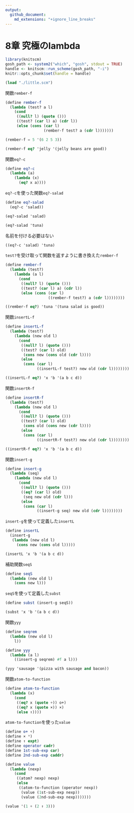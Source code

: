 ```yaml
---
output:
  github_document:
    md_extensions: "+ignore_line_breaks"
---
```


# 8章 究極のlambda

```r
library(knitscm)
gosh_path <- system2("which", "gosh", stdout = TRUE)
handle <- knitscm::run_scheme(gosh_path, "-i")
knitr::opts_chunk$set(handle = handle)
```

```scm
(load "./little.scm")
```

関数`rember-f`

```scm
(define rember-f
  (lambda (test? a l)
    (cond
     ((null? l) (quote ()))
     ((test? (car l) a) (cdr l))
     (else (cons (car l)
                 (rember-f test? a (cdr l)))))))
```

```scm
(rember-f = 5 '(6 2 5 3))
```

```scm
(rember-f eq? 'jelly '(jelly beans are good))
```

関数`eq?-c`

```scm
(define eq?-c
  (lambda (a)
    (lambda (x)
      (eq? x a))))
```

`eq?-c`を使った関数`eq?-salad`

```scm
(define eq?-salad
  (eq?-c 'salad))
```

```scm
(eq?-salad 'salad)
```

```scm
(eq?-salad 'tuna)
```

名前を付ける必要はない

```scm
((eq?-c 'salad) 'tuna)
```

`test?`を受け取って関数を返すように書き換えた`rember-f`

```scm
(define rember-f
  (lambda (test?)
    (lambda (a l)
      (cond
       ((null? l) (quote ()))
       ((test? (car l) a) (cdr l))
       (else (cons (car l)
                   ((rember-f test?) a (cdr l))))))))
```

```scm
((rember-f eq?) 'tuna '(tuna salad is good))
```

関数`insertL-f`

```scm
(define insertL-f
  (lambda (test?)
    (lambda (new old l)
      (cond
       ((null? l) (quote ()))
       ((test? (car l) old)
        (cons new (cons old (cdr l))))
       (else
        (cons (car l)
              ((insertL-f test?) new old (cdr l))))))))
```

```scm
((insertL-f eq?) 'x 'b '(a b c d))
```

関数`insertR-f`

```scm
(define insertR-f
  (lambda (test?)
    (lambda (new old l)
      (cond
       ((null? l) (quote ()))
       ((test? (car l) old)
        (cons old (cons new (cdr l))))
       (else
        (cons (car l)
              ((insertR-f test?) new old (cdr l))))))))
```

```scm
((insertR-f eq?) 'x 'b '(a b c d))
```

関数`insert-g`

```scm
(define insert-g
  (lambda (seq)
    (lambda (new old l)
      (cond
       ((null? l) (quote ()))
       ((eq? (car l) old)
        (seq new old (cdr l)))
       (else
        (cons (car l)
              ((insert-g seq) new old (cdr l))))))))
```

`insert-g`を使って定義した`insertL`

```scm
(define insertL
  (insert-g
   (lambda (new old l)
     (cons new (cons old l)))))
```

```scm
(insertL 'x 'b '(a b c d))
```

補助関数`seqS`

```scm
(define seqS
  (lambda (new old l)
    (cons new l)))
```

`seqS`を使って定義した`subst`

```scm
(define subst (insert-g seqS))
```

```scm
(subst 'x 'b '(a b c d))
```

関数`yyy`

```scm
(define seqrem
  (lambda (new old l)
    l))

(define yyy
  (lambda (a l)
    ((insert-g seqrem) #f a l)))
```

```scm
(yyy 'sausage '(pizza with sausage and bacon))
```

関数`atom-to-function`

```scm
(define atom-to-function
  (lambda (x)
    (cond
     ((eq? x (quote +)) o+)
     ((eq? x (quote ×)) ×)
     (else ↑))))
```

`atom-to-function`を使った`value`

```scm
(define o+ +)
(define × *)
(define ↑ expt)
(define operator cadr)
(define 1st-sub-exp car)
(define 2nd-sub-exp caddr)
```

```scm
(define value
  (lambda (nexp)
    (cond
     ((atom? nexp) nexp)
     (else
      ((atom-to-function (operator nexp))
       (value (1st-sub-exp nexp))
       (value (2nd-sub-exp nexp)))))))
```

```scm
(value '(1 + (2 ↑ 3)))
```
